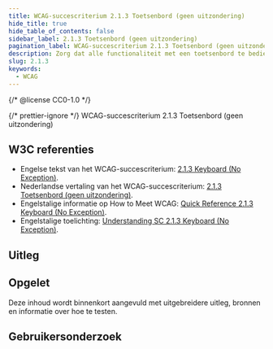 ```yaml
---
title: WCAG-succescriterium 2.1.3 Toetsenbord (geen uitzondering)
hide_title: true
hide_table_of_contents: false
sidebar_label: 2.1.3 Toetsenbord (geen uitzondering)
pagination_label: WCAG-succescriterium 2.1.3 Toetsenbord (geen uitzondering)
description: Zorg dat alle functionaliteit met een toetsenbord te bedienen is. Hier gelden geen uitzonderingen.
slug: 2.1.3
keywords:
  - WCAG
---
```


{/* @license CC0-1.0 */}


{/* prettier-ignore */}
<WcagHeadingGroup level={1} conformanceLevel="Niveau AAA">WCAG-succescriterium 2.1.3 Toetsenbord (geen uitzondering)</WcagHeadingGroup>

## W3C referenties

- Engelse tekst van het WCAG-succescriterium: [<span lang="en">2.1.3 Keyboard (No Exception)</span>](https://www.w3.org/TR/WCAG22/#keyboard-no-exception).
- Nederlandse vertaling van het WCAG-succescriterium: [2.1.3 Toetsenbord (geen uitzondering)](https://www.w3.org/Translations/WCAG22-nl/#oetsenbord-geen-uitzondering).
- Engelstalige informatie op <span lang="en">How to Meet WCAG</span>: [<span lang="en">Quick Reference 2.1.3 Keyboard (No Exception)</span>](https://www.w3.org/WAI/WCAG22/quickref/#keyboard-no-exception).
- Engelstalige toelichting: [<span lang="en">Understanding SC 2.1.3 Keyboard (No Exception)</span>](https://www.w3.org/WAI/WCAG22/Understanding/keyboard-no-exception.html).

## Uitleg

<Summary />

## Opgelet

Deze inhoud wordt binnenkort aangevuld met uitgebreidere uitleg, bronnen en informatie over hoe te testen.

## Gebruikersonderzoek

<CTAGebruikersonderzoek />

<WCAGFooterInfo />
